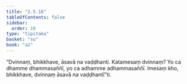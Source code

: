 ```yaml
---
title: "2.5.18"
tableOfContents: false
sidebar:
  order: 10
type: "tipitaka"
basket: "su"
book: "a2"
---
```



<DynamicBreadcrumb />

<Division number="116" book="a2">

<Paragraph number="199" book="a2">
“Dvinnaṃ, bhikkhave, āsavā na vaḍḍhanti. Katamesaṃ dvinnaṃ? Yo ca dhamme dhammasaññī, yo ca adhamme adhammasaññī. Imesaṃ kho, bhikkhave, dvinnaṃ āsavā na vaḍḍhantī”ti.
</Paragraph>
</Division>